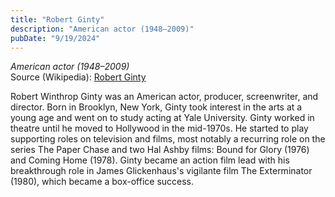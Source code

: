 ```yaml
---
title: "Robert Ginty"
description: "American actor (1948–2009)"
pubDate: "9/19/2024"
---
```


*American actor (1948–2009)*  
Source (Wikipedia): [Robert Ginty][1]

Robert Winthrop Ginty was an American actor, producer, screenwriter, and director. Born in Brooklyn, New York, Ginty took interest in the arts at a young age and went on to study acting at Yale University. Ginty worked in theatre until he moved to Hollywood in the mid-1970s. He started to play supporting roles on television and films, most notably a recurring role on the series The Paper Chase and two Hal Ashby films: Bound for Glory (1976) and Coming Home (1978). Ginty became an action film lead with his breakthrough role in James Glickenhaus's vigilante film The Exterminator (1980), which became a box-office success.

[1]: https://en.wikipedia.org/wiki/Robert_Ginty
